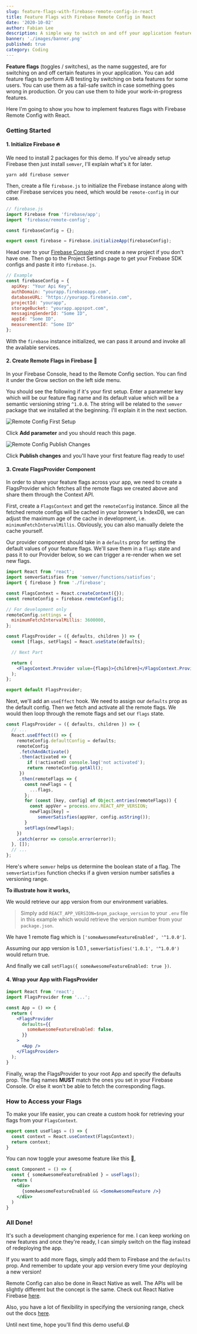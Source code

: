 ```yaml
---
slug: feature-flags-with-firebase-remote-config-in-react
title: Feature Flags with Firebase Remote Config in React
date: '2020-10-02'
author: Fabian Lee
description: A simple way to switch on and off your application features.
banner: './images/banner.png'
published: true
category: Coding
---
```


**Feature flags** (toggles / switches), as the name suggested, are for switching on and off certain features in your application. You can add feature flags to perform A/B testing by switching on beta features for some users. You can use them as a fail-safe switch in case something goes wrong in production. Or you can use them to hide your work-in-progress features.

Here I'm going to show you how to implement features flags with Firebase Remote Config with React.

### Getting Started

#### 1. Initialize Firebase 🔥

We need to install 2 packages for this demo. If you've already setup Firebase then just install `semver`, I'll explain what's it for later.

```
yarn add firebase semver
```

Then, create a file `firebase.js` to initialize the Firebase instance along with other Firebase services you need, which would be `remote-config` in our case.

```js
// firebase.js
import Firebase from 'firebase/app';
import 'firebase/remote-config';

const firebaseConfig = {};

export const firebase = Firebase.initializeApp(firebaseConfig);
```

Head over to your [Firebase Console](https://console.firebase.google.com) and create a new project if you don't have one. Then go to the Project Settings page to get your Firebase SDK configs and paste it into `firebase.js`.

```js
// Example
const firebaseConfig = {
  apiKey: "Your Api Key",
  authDomain: "yourapp.firebaseapp.com",
  databaseURL: "https://yourapp.firebaseio.com",
  projectId: "yourapp",
  storageBucket: "yourapp.appspot.com",
  messagingSenderId: "Some ID",
  appId: "Some ID",
  measurementId: "Some ID"
};
```

With the `firebase` instance initialized, we can pass it around and invoke all the available services.

#### 2. Create Remote Flags in Firebase 🎏

In your Firebase Console, head to the Remote Config section. You can find it under the Grow section on the left side menu.

You should see the following if it's your first setup. Enter a parameter key which will be our feature flag name and its default value which will be a semantic versioning string `^1.0.0`. The string will be related to the `semver` package that we installed at the beginning. I'll explain it in the next section.

![Remote Config First Setup](./images/first-setup.png)

Click **Add parameter** and you should reach this page.

![Remote Config Publish Changes](./images/publish-setup.png)

Click **Publish changes** and you'll have your first feature flag ready to use!

#### 3. Create FlagsProvider Component

In order to share your feature flags across your app, we need to create a FlagsProvider which fetches all the remote flags we created above and share them through the Context API.

First, create a `FlagsContext` and get the `remoteConfig` instance. Since all the fetched remote configs will be cached in your browser's IndexDB, we can adjust the maximum age of the cache in development, i.e. `minimumFetchIntervalMillis`. Obviously, you can also manually delete the cache yourself.

Our provider component should take in a `defaults` prop for setting the default values of your feature flags. We'll save them in a `flags` state and pass it to our Provider below, so we can trigger a re-render when we set new flags.

```jsx
import React from 'react';
import semverSatisfies from 'semver/functions/satisfies';
import { firebase } from './firebase';

const FlagsContext = React.createContext({});
const remoteConfig = firebase.remoteConfig();

// For development only
remoteConfig.settings = {
  minimumFetchIntervalMillis: 3600000,
};

const FlagsProvider = ({ defaults, children }) => {
  const [flags, setFlags] = React.useState(defaults);

  // Next Part

  return (
    <FlagsContext.Provider value={flags}>{children}</FlagsContext.Provider>
  );
};

export default FlagsProvider;
```

Next, we'll add an `useEffect` hook. We need to assign our `defaults` prop as the default config. Then we fetch and activate all the remote flags. We would then loop through the remote flags and set our `flags` state.

```jsx
const FlagsProvider = ({ defaults, children }) => {
  // ...
  React.useEffect(() => {
    remoteConfig.defaultConfig = defaults;
    remoteConfig
     .fetchAndActivate()
     .then(activated => {
        if (!activated) console.log('not activated');
        return remoteConfig.getAll();
     })
     .then(remoteFlags => {
       const newFlags = {
         ...flags,
       };
       for (const [key, config] of Object.entries(remoteFlags)) {
         const appVer = process.env.REACT_APP_VERSION;
         newFlags[key] = 
            semverSatisfies(appVer, config.asString());
       }
       setFlags(newFlags);
    })
    .catch(error => console.error(error));
  }, []);
  // ...
};
```

Here's where `semver` helps us determine the boolean state of a flag. The `semverSatisfies` function checks if a given version number satisfies a versioning range.

**To illustrate how it works,**

We would retrieve our app version from our environment variables.

> Simply add `REACT_APP_VERSION=$npm_package_version` to your `.env` file in this example which would retrieve the version number from your `package.json`.

We have 1 remote flag which is `['someAwesomeFeatureEnabled', '^1.0.0']`.

Assuming our app version is 1.0.1 , `semverSatisfies('1.0.1', '^1.0.0')` would return true. 

And finally we call `setFlags({ someAwesomeFeatureEnabled: true })`.

#### 4. Wrap your App with FlagsProvider

```jsx
import React from 'react';
import FlagsProvider from '...';

const App = () => {
  return (
    <FlagsProvider
      defaults={{
        someAwesomeFeatureEnabled: false,
      }}
    >
      <App />
    </FlagsProvider>
  );
}
```

Finally, wrap the FlagsProvider to your root App and specify the defaults prop. The flag names **MUST** match the ones you set in your Firebase Console. Or else it won't be able to fetch the corresponding flags.

### How to Access your Flags

To make your life easier, you can create a custom hook for retrieving your flags from your `FlagsContext`.

```jsx
export const useFlags = () => {
  const context = React.useContext(FlagsContext);
  return context;
}
```

You can now toggle your awesome feature like this 👏,

```jsx
const Component = () => {
  const { someAwesomeFeatureEnabled } = useFlags();
  return (
    <div>
      {someAwesomeFeatureEnabled && <SomeAwesomeFeature />}
    </div>
  )
}
```

### All Done!

It's such a development changing experience for me. I can keep working on new features and once they're ready, I can simply switch on the flag instead of redeploying the app.

If you want to add more flags, simply add them to Firebase and the `defaults` prop. And remember to update your app version every time your deploying a new version!

Remote Config can also be done in React Native as well. The APIs will be slightly different but the concept is the same. Check out React Native Firebase [here](https://rnfirebase.io).

Also, you have a lot of flexibility in specifying the versioning range, check out the docs [here](https://github.com/npm/node-semver#ranges).

Until next time, hope you'll find this demo useful.😄